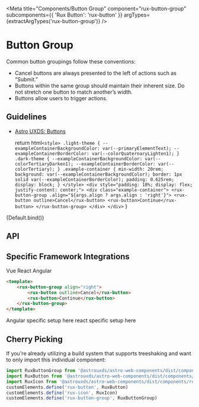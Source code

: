 
<Meta
    title="Components/Button Group"
    component="rux-button-group"
    subcomponents={{ 'Rux Button': 'rux-button' }}
    argTypes={extractArgTypes('rux-button-group')}
/>

# Button Group

Common button groupings follow these conventions:

-   Cancel buttons are always presented to the left of actions such as “Submit.”
-   Buttons within the same group should maintain their inherent size. Do not stretch one button to match another’s width.
-   Buttons allow users to trigger actions.

## Guidelines

-   [Astro UXDS: Buttons](http://www.astrouxds.com/ui-components/buttons)

    return html`
        <style>
            .light-theme {
                --exampleContainerBackgroundColor: var(--primaryElementText);
                --exampleContainerBorderColor: var(--colorQuaternaryLighten1);
            }
            .dark-theme {
                --exampleContainerBackgroundColor: var(--colorTertiaryDarken1);
                --exampleContainerBorderColor: var(--colorTertiary);
            }
            .example-container {
                min-width: 20rem;
                background: var(--exampleContainerBackgroundColor);
                border: 1px solid var(--exampleContainerBorderColor);
                padding: 0.625rem;
                display: block;
            }
        </style>
        <div style="padding: 10%; display: flex; justify-content: center;">
            <div class="example-container">
                <rux-button-group .align="${args.align ? args.align : 'right'}">
                    <rux-button outline>Cancel</rux-button>
                    <rux-button>Continue</rux-button>
                </rux-button-group>
            </div>
        </div>
    `
}

<Canvas>
    <Story name="Button Group">
      {Default.bind()}
    </Story>
</Canvas>

## API

<ArgsTable of="rux-button-group" />

## Specific Framework Integrations

<div>
<rux-tabs small id="tab-set-id-1">
<rux-tab id="tab-id-1">Vue</rux-tab>
<rux-tab id="tab-id-2">React</rux-tab>
<rux-tab id="tab-id-3">Angular</rux-tab>
</rux-tabs>

<rux-tab-panels aria-labelledby="tab-set-id-1">
  <rux-tab-panel aria-labelledby="tab-id-1">

```html
<template>
    <rux-button-group align="right">
        <rux-button outline>Cancel</rux-button>
        <rux-button>Continue</rux-button>
    </rux-button-group>
</template>
```

  </rux-tab-panel>
  <rux-tab-panel aria-labelledby="tab-id-2">
    Angular specific setup here
  </rux-tab-panel>
  <rux-tab-panel aria-labelledby="tab-id-3">
    react specific setup here
  </rux-tab-panel>
</rux-tab-panels>
</div>

## Cherry Picking

If you're already utilizing a build system that supports treeshaking and want to only import this individual component:

```js
import RuxButtonGroup from '@astrouxds/astro-web-components/dist/components/rux-button-group.js'
import RuxButton from '@astrouxds/astro-web-components/dist/components/rux-button.js'
import RuxIcon from '@astrouxds/astro-web-components/dist/components/rux-icon.js'
customElements.define('rux-button', RuxButton)
customElements.define('rux-icon', RuxIcon)
customElements.define('rux-button-group', RuxButtonGroup)
```
